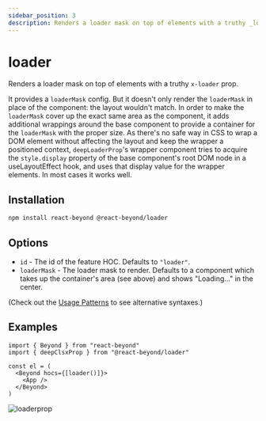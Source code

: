 ```yaml
---
sidebar_position: 3
description: Renders a loader mask on top of elements with a truthy _loader prop.
---
```


# loader

Renders a loader mask on top of elements with a truthy `x-loader` prop.

It provides a `loaderMask` config. But it doesn't only render the `loaderMask` in place of the component: the layout wouldn't match. In order to make the `loaderMask` cover up the exact same area as the component, it adds additional wrappings around the base component to provide a container for the `loaderMask` with the proper size. As there's no safe way in CSS to wrap a DOM element without affecting the layout and keep the wrapper a positioned context, `deepLoaderProp`'s wrapper component tries to acquire the `style.display` property of the base component's root DOM node in a useLayoutEffect hook, and uses that display value for the wrapper elements. In most cases it works well.

## Installation

```bash
npm install react-beyond @react-beyond/loader
```

## Options

- `id` - The id of the feature HOC. Defaults to `"loader"`.
- `loaderMask` - The loader mask to render. Defaults to a component which takes up the container's area (see above) and shows "Loading..." in the center.

(Check out the [Usage Patterns](/docs/guide/usage-patterns) to see alternative syntaxes.)

## Examples

```tsx
import { Beyond } from "react-beyond"
import { deepClsxProp } from "@react-beyond/loader"

const el = (
  <Beyond hocs={[loader()]}>
    <App />
  </Beyond>
)
```

![loaderprop](/img/loaderprop.gif)
